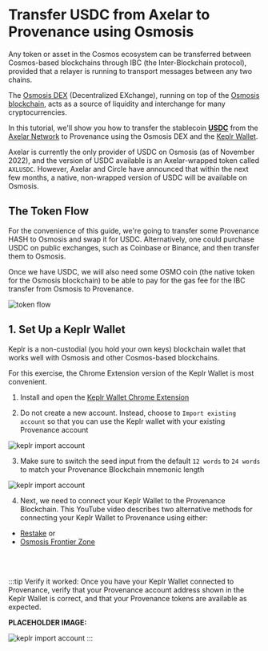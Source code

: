 
# Transfer USDC from Axelar to Provenance using Osmosis

Any token or asset in the Cosmos ecosystem can be transferred between Cosmos-based blockchains through IBC (the 
Inter-Blockchain protocol), provided that a relayer is running to transport messages between any two chains.

The [Osmosis DEX](https://app.osmosis.zone/) (Decentralized EXchange), running on top of the [Osmosis blockchain](https://osmosis.zone/), acts as a source of liquidity and 
interchange for many cryptocurrencies. 

In this tutorial, we'll show you how to transfer the stablecoin [**USDC**](https://www.circle.com/en/usdc) from the [Axelar Network](https://axelar.network/) to Provenance
using the Osmosis DEX and the [Keplr Wallet](https://www.keplr.app/). 

Axelar is currently the only provider of USDC on 
Osmosis (as of November 2022), and the version of USDC available is an Axelar-wrapped token called `AXLUSDC`. However, 
Axelar and Circle have announced that within the next few months, a native, non-wrapped version of USDC will be available
on Osmosis.

## The Token Flow

For the convenience of this guide, we're going to transfer some Provenance HASH to Osmosis and swap it for USDC. 
Alternatively, one could purchase USDC on public exchanges, such as Coinbase or Binance, and then transfer them to Osmosis.

Once we have USDC, we will also need some OSMO coin (the native token for the Osmosis blockchain) to be able to pay for 
the gas fee for the IBC transfer from Osmosis to Provenance. 

![token flow](/img/build/tutorials/osmosis-token-flow.jpg)

## 1. Set Up a Keplr Wallet

Keplr is a non-custodial (you hold your own keys) blockchain wallet that works well with Osmosis and other Cosmos-based blockchains.

For this exercise, the Chrome Extension version of the Keplr Wallet is most convenient.

1. Install and open the [Keplr Wallet Chrome Extension](https://www.keplr.app/)

2. Do not create a new account. Instead, choose to `Import existing account` so that you can use the Keplr wallet with your existing Provenance account

![keplr import account](/img/build/tutorials/keplr-import-account.png )

3. Make sure to switch the seed input from the default `12 words` to `24 words` to match your Provenance Blockchain
mnemonic length

![keplr import account](/img/build/tutorials/keplr-input-seed.png )

4. Next, we need to connect your Keplr Wallet to the Provenance Blockchain. This YouTube video describes two
alternative methods for connecting your Keplr Wallet to Provenance using either:
- [Restake](https://restake.app/) or
- [Osmosis Frontier Zone](https://frontier.osmosis.zone/)

<ReactPlayer playing controls url='https://youtu.be/ht58kd-Glh8'/>

<br/>
<br/>

:::tip Verify it worked:
Once you have your Keplr Wallet connected to Provenance, verify that your Provenance account address shown in the Keplr Wallet is correct, and that your Provenance tokens are available as expected.

**PLACEHOLDER IMAGE:**

![keplr import account](/img/build/tutorials/keplr-provenance-view.png)
:::